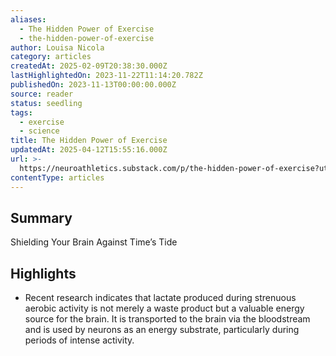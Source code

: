 ```yaml
---
aliases:
  - The Hidden Power of Exercise
  - the-hidden-power-of-exercise
author: Louisa Nicola
category: articles
createdAt: 2025-02-09T20:38:30.000Z
lastHighlightedOn: 2023-11-22T11:14:20.782Z
publishedOn: 2023-11-13T00:00:00.000Z
source: reader
status: seedling
tags:
  - exercise
  - science
title: The Hidden Power of Exercise
updatedAt: 2025-04-12T15:55:16.000Z
url: >-
  https://neuroathletics.substack.com/p/the-hidden-power-of-exercise?utm_source=post-email-title&publication_id=347749&post_id=138815726&utm_campaign=email-post-title&isFreemail=true&r=og9hp&utm_medium=email
contentType: articles
---
```

## Summary

Shielding Your Brain Against Time’s Tide

## Highlights

- Recent research indicates that lactate produced during strenuous aerobic activity is not merely a waste product but a valuable energy source for the brain. It is transported to the brain via the bloodstream and is used by neurons as an energy substrate, particularly during periods of intense activity.
